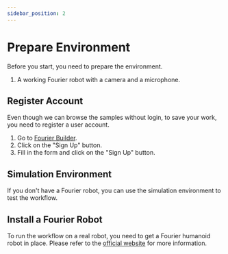 ```yaml
---
sidebar_position: 2
---
```


# Prepare Environment

Before you start, you need to prepare the environment.

1. A working Fourier robot with a camera and a microphone.

## Register Account

Even though we can browse the samples without login, to save your work, you need to register a user account.

1. Go to [Fourier Builder](https://builder.fftai.dev/).
2. Click on the "Sign Up" button.
3. Fill in the form and click on the "Sign Up" button.

## Simulation Environment

If you don't have a Fourier robot, you can use the simulation environment to test the workflow.

## Install a Fourier Robot

To run the workflow on a real robot, you need to get a Fourier humanoid robot in place. Please refer to the [official website](https://fourierintelligence.com/) for more information.